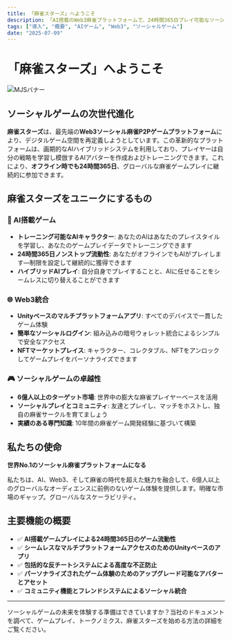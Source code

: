 ```yaml
---
title: 「麻雀スターズ」へようこそ
description: 「AI搭載のWeb3麻雀プラットフォームで、24時間365日プレイ可能なソーシャルゲームの進化版」
tags: ["導入", "概要", "AIゲーム", "Web3", "ソーシャルゲーム"]
date: "2025-07-09"
---
```



# 「麻雀スターズ」へようこそ

![MJSバナー](/static/images/banner.png)

## ソーシャルゲームの次世代進化

**麻雀スターズ**は、最先端の**Web3ソーシャル麻雀P2Pゲームプラットフォーム**により、デジタルゲーム空間を再定義しようとしています。この革新的なプラットフォームは、画期的なAIハイブリッドシステムを利用しており、プレイヤーは自分の戦略を学習し模倣するAIアバターを作成およびトレーニングできます。これにより、**オフライン時でも24時間365日**、グローバルな麻雀ゲームプレイに継続的に参加できます。

## 麻雀スターズをユニークにするもの

### 🤖 AI搭載ゲーム
- **トレーニング可能なAIキャラクター**: あなたのAIはあなたのプレイスタイルを学習し、あなたのゲームプレイデータでトレーニングできます
- **24時間365日ノンストップ流動性**: あなたがオフラインでもAIがプレイします—制限を設定して継続的に獲得できます
- **ハイブリッドAIプレイ**: 自分自身でプレイすることと、AIに任せることをシームレスに切り替えることができます


### 🌐 Web3統合
- **Unityベースのマルチプラットフォームアプリ**: すべてのデバイスで一貫したゲーム体験
- **簡単なソーシャルログイン**: 組み込みの暗号ウォレット統合によるシンプルで安全なアクセス
- **NFTマーケットプレイス**: キャラクター、コレクタブル、NFTをアンロックしてゲームプレイをパーソナライズできます

### 🎮 ソーシャルゲームの卓越性
- **6億人以上のターゲット市場**: 世界中の膨大な麻雀プレイヤーベースを活用
- **ソーシャルプレイとコミュニティ**: 友達とプレイし、マッチをホストし、独自の麻雀サークルを育てましょう
- **実績のある専門知識**: 10年間の麻雀ゲーム開発経験に基づいて構築

## 私たちの使命

**世界No.1のソーシャル麻雀プラットフォームになる**

私たちは、AI、Web3、そして麻雀の時代を超えた魅力を融合して、6億人以上のグローバルなオーディエンスに前例のないゲーム体験を提供します。明確な市場のギャップ。グローバルなスケーラビリティ。

## 主要機能の概要

- ✅ **AI搭載ゲームプレイによる24時間365日のゲーム流動性**
- ✅ **シームレスなマルチプラットフォームアクセスのためのUnityベースのアプリ**
- ✅ **包括的な反チートシステムによる高度な不正防止**
- ✅ **パーソナライズされたゲーム体験のためのアップグレード可能なアバターとアセット**
- ✅ **コミュニティ機能とフレンドシステムによるソーシャル統合**

---

ソーシャルゲームの未来を体験する準備はできていますか？当社のドキュメントを調べて、ゲームプレイ、トークノミクス、麻雀スターズを始める方法の詳細をご覧ください。